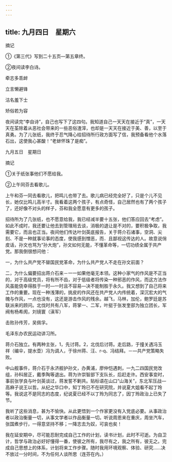 ```yaml
---
---
---
```

title: 九月四日　星期六
---




摘记

①《第三代》写到二十五页―第五章终。

②夜间读李白诗。

牵志多乖衅

立言懒避锋

沽名羞下士

矫俗若为容

夜间读完“李自诗”，自己也写下了这四句。我知道自己一天天在接近于“真”，一天天在荃除着从恶社会带来的一些恶俗渣滓，也却是一天天在接近于美、善，以至于真勇。为了儿张纸，我终于忍气降心给招待所行政方面写了信，我预备看他个水落石出，这使我心甚酸！“老蚌怀珠了是痴”。





九月五日　星期日


摘记

①关于纸张事他们不愿给我。

②上午同芬去看歌儿。

上午和芬一同去看歌儿，把鸣儿也带了去。歌儿病已经完全好了，只是个儿不见长，她仅比鸣儿高半寸。我看着这两个孩子，有点奇怪，自己居然也有了两个孩子了，还好像不对头的样子，芬和我全愿意有更多的孩子。

招待所为了几张纸，也不愿意给我，我已经减半要十五张，他们答应回去“考虑”。如此不成时，我还要让他去到管理局去谈，消极的退让是不对的，要积极争取，我需要它，而且也正当。夜间他们传达叶剑英底报告，关于蒋介石诸事，空洞、尖刻、不是一种就事论事的态度，使我感到憎恶，而．且鄙视这传达的人。故意说俏皮话，孙文也骂为“孙大炮”，孙文如何无能，不懂革命等，一切功绩全属于共产党。那我倒很想问他：

一，为什么共产党不替国民党革命，为什么共产党人不走在孙文前面？

二，为什么偏要招出蒋介石来－一一如果他毫无本领。这种小家气的作风是不正当的，对于高级党员，将有所不齿，对于低级者将传染一种邪恶的作风，而这方法作风虽能侥幸得胜于一时―一时且不容易―决不能制胜于永久。我又想到了自己将来工作的重要。现在一种浅薄的，挑皮的作风还在共产党人内传统着，深沉宏大的气魄与作风，一点也没有，这还是游击作风的残余。越飞，马林，加伦，鲍罗廷是苏联派来的顾问。北伐时共有八军，蒋掌一、二军，叶挺于张发奎部为独立团长，军阀有杨希阂，刘镜寰（滇军）

击败孙传芳，吴佩孚。

毛泽东办农民运动讲习所。

蒋介石独立。有两种主张，1，先讨蒋。2，北伐后讨蒋。走后路，于撞关遇冯玉祥（编伞，提水壶）冯为调人，于徐州蒋、汪、r-q、冯结拜。－―共产党策略失败。

中山舰事件，蒋介石于永济舰护孙文，办黄浦，廖仲恺遇刺，一九二四国民党改组，孙科居正，戴季陶等退出。蒋为许崇智部下支队长，后赶走许。西安事变时，事前张学良与叶剑英谈过，蒋发誓不剿共。贴标语在山口“山海关”，东北军压战―高麻子说王以哲。从纪之华口中，知丁玲已不在研究院，并说夏大姐看不起丁玲等。我说这不是同志的态度，纪说夏已经不以丁玲为同志了，因丁玲政治上已失了节。

我听了这些消息，甚为不愉快。从此更悟到一个作家更没有入党底必要。从事政治者以政治衡量一切，从事文学者以作品衡量一切。听说周恩来在重庆，周坐汽车，张国煮步行，一得意坚持不移；一降志去为奴，可哀也矣！

我在延安期中，尽可能忍耐完成自己工作的计划，读书计划，此时不可逝。为自卫计，哲学与政治必好好懂得一番，使彼之所有，我尽有之，我之所有，彼无之。完成自己思想上的体系，计划将来工作步骤。随时我用环境观察、体验、研究……决不放过一分时间，不为任何人谈所思（连芬在内。）